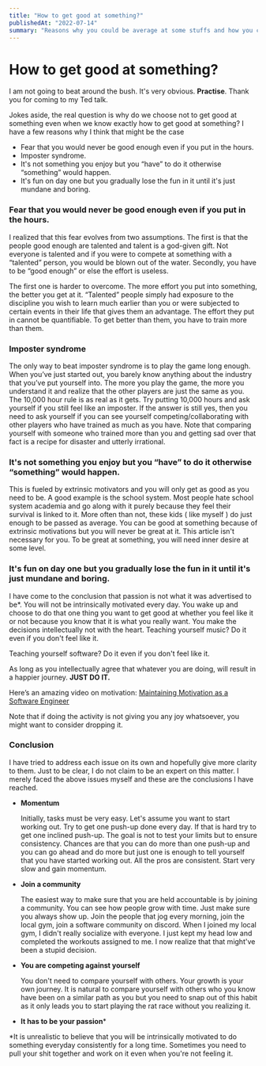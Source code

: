 ```yaml
---
title: "How to get good at something?"
publishedAt: "2022-07-14"
summary: "Reasons why you could be average at some stuffs and how you can overcome your hurdles in your career and life."
---
```


# How to get good at something?

I am not going to beat around the bush. It's very obvious. **Practise**. Thank you for coming to my Ted talk.

Jokes aside, the real question is why do we choose not to get good at something even when we know exactly how to get good at something? I have a few reasons why I think that might be the case

- Fear that you would never be good enough even if you put in the hours.
- Imposter syndrome.
- It's not something you enjoy but you “have” to do it otherwise “something” would happen.
- It's fun on day one but you gradually lose the fun in it until it's just mundane and boring.

### Fear that you would never be good enough even if you put in the hours.

I realized that this fear evolves from two assumptions. The first is that the people good enough are talented and talent is a god-given gift. Not everyone is talented and if you were to compete at something with a “talented” person, you would be blown out of the water. Secondly, you have to be “good enough” or else the effort is useless.

The first one is harder to overcome. The more effort you put into something, the better you get at it. “Talented” people simply had exposure to the discipline you wish to learn much earlier than you or were subjected to certain events in their life that gives them an advantage. The effort they put in cannot be quantifiable. To get better than them, you have to train more than them.

### Imposter syndrome

The only way to beat imposter syndrome is to play the game long enough. When you’ve just started out, you barely know anything about the industry that you’ve put yourself into. The more you play the game, the more you understand it and realize that the other players are just the same as you. The 10,000 hour rule is as real as it gets. Try putting 10,000 hours and ask yourself if you still feel like an imposter. If the answer is still yes, then you need to ask yourself if you can see yourself competing/collaborating with other players who have trained as much as you have. Note that comparing yourself with someone who trained more than you and getting sad over that fact is a recipe for disaster and utterly irrational.

### It's not something you enjoy but you “have” to do it otherwise “something” would happen.

This is fueled by extrinsic motivators and you will only get as good as you need to be. A good example is the school system. Most people hate school system academia and go along with it purely because they feel their survival is linked to it. More often than not, these kids ( like myself ) do just enough to be passed as average. You can be good at something because of extrinsic motivations but you will never be great at it. This article isn't necessary for you. To be great at something, you will need inner desire at some level.

### It's fun on day one but you gradually lose the fun in it until it's just mundane and boring.

I have come to the conclusion that passion is not what it was advertised to be\*. You will not be intrinsically motivated every day. You wake up and choose to do that one thing you want to get good at whether you feel like it or not because you know that it is what you really want. You make the decisions intellectually not with the heart.
Teaching yourself music? Do it even if you don't feel like it.

Teaching yourself software? Do it even if you don't feel like it.

As long as you intellectually agree that whatever you are doing, will result in a happier journey. **JUST DO IT.**

Here’s an amazing video on motivation: [Maintaining Motivation as a Software Engineer](https://www.youtube.com/watch?v=fBayRA8o3yQ&ab_channel=ThePrimeagen)

Note that if doing the activity is not giving you any joy whatsoever, you might want to consider dropping it.

### Conclusion

I have tried to address each issue on its own and hopefully give more clarity to them. Just to be clear, I do not claim to be an expert on this matter. I merely faced the above issues myself and these are the conclusions I have reached.

- **Momentum**

  Initially, tasks must be very easy. Let's assume you want to start working out. Try to get one push-up done every day. If that is hard try to get one inclined push-up. The goal is not to test your limits but to ensure consistency. Chances are that you can do more than one push-up and you can go ahead and do more but just one is enough to tell yourself that you have started working out. All the pros are consistent. Start very slow and gain momentum.

- **Join a community**

  The easiest way to make sure that you are held accountable is by joining a community. You can see how people grow with time. Just make sure you always show up. Join the people that jog every morning, join the local gym, join a software community on discord. When I joined my local gym, I didn't really socialize with everyone. I just kept my head low and completed the workouts assigned to me. I now realize that that might've been a stupid decision.

- **You are competing against yourself**

  You don't need to compare yourself with others. Your growth is your own journey. It is natural to compare yourself with others who you know have been on a similar path as you but you need to snap out of this habit as it only leads you to start playing the rat race without you realizing it.

- **It has to be your passion**\*

\*It is unrealistic to believe that you will be intrinsically motivated to do something everyday consistently for a long time. Sometimes you need to pull your shit together and work on it even when you're not feeling it.
